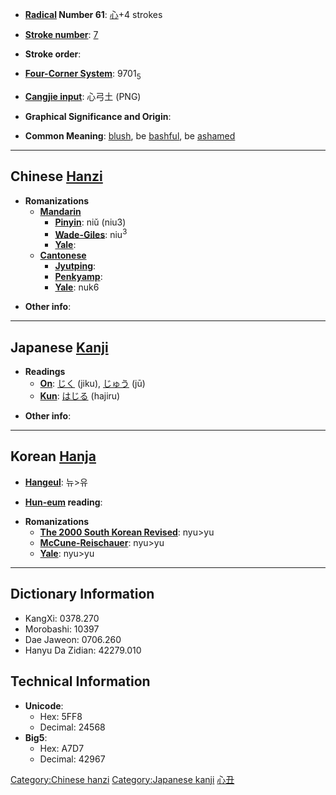 * '''[[Wiktionary:Chinese radical index| Radical]] Number 61''': [[Wiktionary:Chinese radical index 心|心]]+4 strokes

* '''[[Wiktionary:Chinese total strokes index|Stroke number]]''': [[Wiktionary:Chinese total strokes index 7|7]]

* '''Stroke order''': 

* '''[[Wiktionary:Chinese four corner index|Four-Corner System]]''': 9701<sub>5</sub>

* '''[[Wiktionary:Chinese Cangjie index|Cangjie input]]''': 心弓土 (PNG)

* '''Graphical Significance and Origin''': 

* '''Common Meaning''': [[blush]], be [[bashful]], be [[ashamed]]

----

== Chinese [[Hanzi]] ==

* '''Romanizations'''
** '''[[Mandarin]]'''
*** '''[[Pinyin]]''': niǔ (niu3)
*** '''[[Wade-Giles]]''': niu<sup>3</sup>
*** '''[[Yale]]''': 
** '''[[Cantonese]]'''
*** '''[[Jyutping]]''':
*** '''[[Penkyamp]]''': 
*** '''[[Yale]]''': nuk6

* '''Other info''': 

----

== Japanese [[Kanji]] ==

* '''Readings'''
** '''[[On]]''': [[じく]] (jiku), [[じゅう]] (jū)
** '''[[Kun]]''': [[はじる]] (hajiru)

* '''Other info''':  

----

== Korean [[Hanja]] ==

* '''[[Hangeul]]''': 뉴>유

* '''[[Hun-eum]] reading''': 

* '''Romanizations'''
** '''[[The 2000 South Korean Revised Romanization|The 2000 South Korean Revised]]''': nyu>yu
** '''[[McCune-Reischauer]]''': nyu>yu
** '''[[Yale]]''': nyu>yu

----

== Dictionary Information ==

* KangXi: 0378.270
* Morobashi: 10397
* Dae Jaweon: 0706.260
* Hanyu Da Zidian: 42279.010

== Technical Information ==

* '''Unicode''':
** Hex: 5FF8
** Decimal: 24568
* '''Big5''':
** Hex: A7D7
** Decimal: 42967

[[Category:Chinese hanzi]]
[[Category:Japanese kanji]]
[[Category:Korean hanja|心丑]]